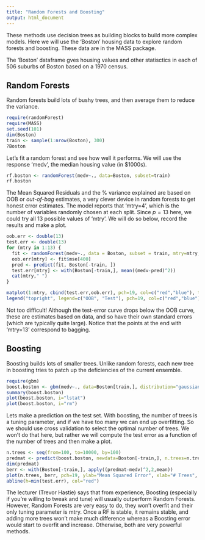 ```yaml
---
title: "Random Forests and Boosting"
output: html_document
---
```


These methods use decision trees as building blocks to build more complex models. Here we will use the 'Boston' housing data to explore random forests and boosting. These data are in the MASS package.

The 'Boston' dataframe gves housing values and other statisctics in each of 506 suburbs of Boston based on a 1970 census.

Random Forests
---------------
Random forests build lots of bushy trees, and then average them to reduce the variance.
```r
require(randomForest)
require(MASS)
set.seed(101)
dim(Boston)
train <- sample(1:nrow(Boston), 300)
?Boston
```

Let's fit a random forest and see how well it performs. We will use the response 'medv', the median housing value (in \$1000s). 
```r
rf.boston <- randomForest(medv~., data=Boston, subset=train)
rf.boston
```

The Mean Squared Residuals and the % variance explained are based on OOB or _out-of-bag_ estimates, a very clever device in random forests to get honest error estimates. The model reports that 'mtry=4', which is the number of variables randomly chosen at each split. Since $p=13$ here, we could try all 13 possible values of 'mtry'. We will do so below, record the results and make a plot.
```r
oob.err <- double(13)
test.err <- double(13)
for (mtry in 1:13) {
  fit <- randomForest(medv~., data = Boston, subset = train, mtry=mtry, ntree=400)
  oob.err[mtry] <- fit$mse[400]
  pred <- predict(fit, Boston[-train, ])
  test.err[mtry] <- with(Boston[-train,], mean((medv-pred)^2))
  cat(mtry," ")
}

matplot(1:mtry, cbind(test.err,oob.err), pch=19, col=c("red","blue"), type="b", ylab="Mean Squared Error")
legend("topright", legend=c("OOB", "Test"), pch=19, col=c("red","blue"))
```

Not too difficult! Although the test-error curve drops below the OOB curve, these are estimates based on data, and so have their own standard errors (which are typically quite large). Notice that the points at the end with 'mtry=13' correspond to bagging.

Boosting
---------
Boosting builds lots of smaller trees. Unlike random forests, each new tree in boosting tries to patch up the deficiencies of the current ensemble.
```r
require(gbm)
boost.boston <- gbm(medv~., data=Boston[train,], distribution="gaussian", n.trees=10000, shrinkage=0.01, interaction.depth=4)
summary(boost.boston)
plot(boost.boston, i="lstat")
plot(boost.boston, i="rm")
```

Lets make a prediction on the test set. With boosting, the number of trees is a tuning parameter, and if we have too many we can end up overfitting. So we should use cross validation to select the optimal number of trees. We won't do that here, but rather we will compute the test error as a function of the number of trees and then make a plot.
```r
n.trees <- seq(from=100, to=10000, by=100)
predmat <- predict(boost.boston, newdata=Boston[-train,], n.trees=n.trees)
dim(predmat)
berr <- with(Boston[-train,], apply((predmat-medv)^2,2,mean))
plot(n.trees, berr, pch=19, ylab="Mean Squared Error", xlab="# Trees", main="Boosting Test Error")
abline(h=min(test.err), col="red")
```

The lecturer  (Trevor Hastie) says that from experience, Boosting (especially if you're willing to tweak and tune) will usually outperform Random Forests. However, Random Forests are very easy to do, they won't overfit and their only tuning parameter is mtry. Once a RF is stable, it remains stable, and adding more trees won't make much difference whereas a Boosting error would start to overfit and increase. Otherwise, both are very powerful methods.








